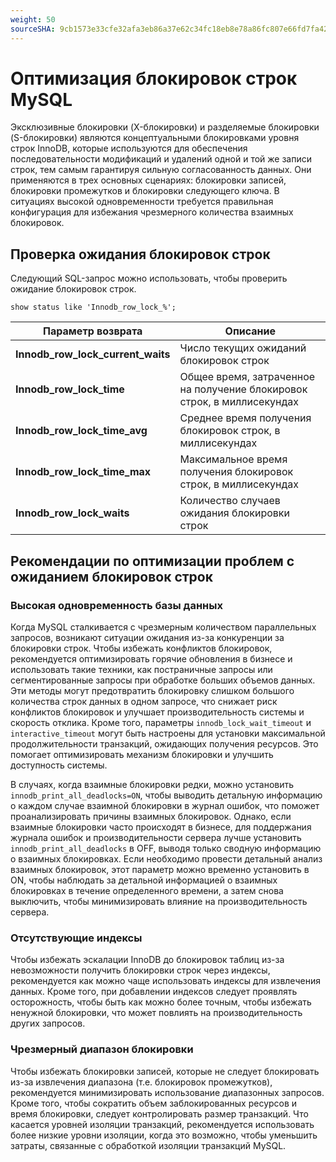 ```yaml
---
weight: 50
sourceSHA: 9cb1573e33cfe32afa3eb86a37e62c34fc18eb8e78a86fc807e66fd7fa421073
---
```


# Оптимизация блокировок строк MySQL

Эксклюзивные блокировки (X-блокировки) и разделяемые блокировки (S-блокировки) являются концептуальными блокировками уровня строк InnoDB, которые используются для обеспечения последовательности модификаций и удалений одной и той же записи строк, тем самым гарантируя сильную согласованность данных. Они применяются в трех основных сценариях: блокировки записей, блокировки промежутков и блокировки следующего ключа. В ситуациях высокой одновременности требуется правильная конфигурация для избежания чрезмерного количества взаимных блокировок.

## Проверка ожидания блокировок строк

Следующий SQL-запрос можно использовать, чтобы проверить ожидание блокировок строк.

```
show status like 'Innodb_row_lock_%';
```

| Параметр возврата                       | Описание                                              |
| ---------------------------------------- | ----------------------------------------------------- |
| **Innodb\_row\_lock\_current\_waits**  | Число текущих ожиданий блокировок строк              |
| **Innodb\_row\_lock\_time**            | Общее время, затраченное на получение блокировок строк, в миллисекундах   |
| **Innodb\_row\_lock\_time\_avg**       | Среднее время получения блокировок строк, в миллисекундах |
| **Innodb\_row\_lock\_time\_max**       | Максимальное время получения блокировок строк, в миллисекундах |
| **Innodb\_row\_lock\_waits**           | Количество случаев ожидания блокировки строк          |

## Рекомендации по оптимизации проблем с ожиданием блокировок строк

### Высокая одновременность базы данных

Когда MySQL сталкивается с чрезмерным количеством параллельных запросов, возникают ситуации ожидания из-за конкуренции за блокировки строк. Чтобы избежать конфликтов блокировок, рекомендуется оптимизировать горячие обновления в бизнесе и использовать такие техники, как постраничные запросы или сегментированные запросы при обработке больших объемов данных. Эти методы могут предотвратить блокировку слишком большого количества строк данных в одном запросе, что снижает риск конфликтов блокировок и улучшает производительность системы и скорость отклика. Кроме того, параметры `innodb_lock_wait_timeout` и `interactive_timeout` могут быть настроены для установки максимальной продолжительности транзакций, ожидающих получения ресурсов. Это помогает оптимизировать механизм блокировки и улучшить доступность системы.

В случаях, когда взаимные блокировки редки, можно установить `innodb_print_all_deadlocks=ON`, чтобы выводить детальную информацию о каждом случае взаимной блокировки в журнал ошибок, что поможет проанализировать причины взаимных блокировок. Однако, если взаимные блокировки часто происходят в бизнесе, для поддержания журнала ошибок и производительности сервера лучше установить `innodb_print_all_deadlocks` в OFF, выводя только сводную информацию о взаимных блокировках. Если необходимо провести детальный анализ взаимных блокировок, этот параметр можно временно установить в ON, чтобы наблюдать за детальной информацией о взаимных блокировках в течение определенного времени, а затем снова выключить, чтобы минимизировать влияние на производительность сервера.

### Отсутствующие индексы

Чтобы избежать эскалации InnoDB до блокировок таблиц из-за невозможности получить блокировки строк через индексы, рекомендуется как можно чаще использовать индексы для извлечения данных. Кроме того, при добавлении индексов следует проявлять осторожность, чтобы быть как можно более точным, чтобы избежать ненужной блокировки, что может повлиять на производительность других запросов.

### Чрезмерный диапазон блокировки

Чтобы избежать блокировки записей, которые не следует блокировать из-за извлечения диапазона (т.е. блокировок промежутков), рекомендуется минимизировать использование диапазонных запросов. Кроме того, чтобы сократить объем заблокированных ресурсов и время блокировки, следует контролировать размер транзакций. Что касается уровней изоляции транзакций, рекомендуется использовать более низкие уровни изоляции, когда это возможно, чтобы уменьшить затраты, связанные с обработкой изоляции транзакций MySQL.
